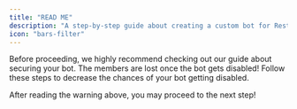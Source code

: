 ```yaml
---
title: "READ ME"
description: "A step-by-step guide about creating a custom bot for RestoreCord."
icon: "bars-filter"
---
```

<Warning>
    Before proceeding, we highly recommend checking out our guide about securing your bot. 
    The members are lost once the bot gets disabled!
    <Card title="How to secure your Discord bot." icon="shield" href="/guides/secure-bot">
        Follow these steps to decrease the chances of your bot getting disabled.
    </Card>
</Warning>

<Check>After reading the warning above, you may proceed to the next step!</Check>

<Card title="Conitinue with the next step!" icon="arrow-right" href="/guides/setup/custom-bot/create-application" color="2ab673"></Card>

